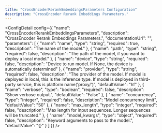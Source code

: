 ```yaml
---
title: "CrossEncoderRerankEmbeddingsParameters Configuration"
description: "CrossEncoder Rerank Embeddings Parameters."
---
```



<ConfigDetail config={{
  "name": "CrossEncoderRerankEmbeddingsParameters",
  "description": "CrossEncoder Rerank Embeddings Parameters.",
  "documentationUrl": "",
  "parameters": [
    {
      "name": "name",
      "type": "string",
      "required": true,
      "description": "The name of the model."
    },
    {
      "name": "path",
      "type": "string",
      "required": false,
      "description": "The path of the model, if you want to deploy a local model."
    },
    {
      "name": "device",
      "type": "string",
      "required": false,
      "description": "Device to run model. If None, the device is automatically determined"
    },
    {
      "name": "provider",
      "type": "string",
      "required": false,
      "description": "The provider of the model. If model is deployed in local, this is the inference type. If model is deployed in third-party service, this is platform name('proxy/<platform>')",
      "defaultValue": "hf"
    },
    {
      "name": "verbose",
      "type": "boolean",
      "required": false,
      "description": "Show verbose output.",
      "defaultValue": "False"
    },
    {
      "name": "concurrency",
      "type": "integer",
      "required": false,
      "description": "Model concurrency limit",
      "defaultValue": "50"
    },
    {
      "name": "max_length",
      "type": "integer",
      "required": false,
      "description": "Max length for input sequences. Longer sequences will be truncated."
    },
    {
      "name": "model_kwargs",
      "type": "object",
      "required": false,
      "description": "Keyword arguments to pass to the model.",
      "defaultValue": "{}"
    }
  ]
}} />

